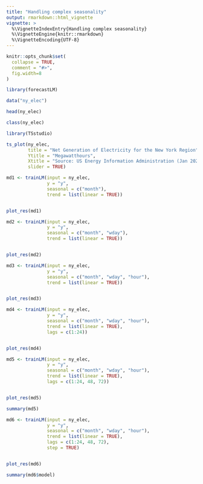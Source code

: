 ```yaml
---
title: "Handling complex seasonality"
output: rmarkdown::html_vignette
vignette: >
  %\VignetteIndexEntry{Handling complex seasonality}
  %\VignetteEngine{knitr::rmarkdown}
  %\VignetteEncoding{UTF-8}
---
```


```r
knitr::opts_chunk$set(
  collapse = TRUE,
  comment = "#>",
  fig.width=8
)
```

```r
library(forecastLM)
```

```r
data("ny_elec")

head(ny_elec)

class(ny_elec)
```



```r
library(TSstudio)

ts_plot(ny_elec,
        title = "Net Generation of Electricity for the New York Region",
        Ytitle = "Megawatthours",
        Xtitle = "Source: US Energy Information Administration (Jan 2020)",
        slider = TRUE)
```




```r
md1 <- trainLM(input = ny_elec,
               y = "y",
               seasonal = c("month"),
               trend = list(linear = TRUE))


plot_res(md1)
```

```r
md2 <- trainLM(input = ny_elec,
               y = "y",
               seasonal = c("month", "wday"),
               trend = list(linear = TRUE))


plot_res(md2)
```


```r
md3 <- trainLM(input = ny_elec,
               y = "y",
               seasonal = c("month", "wday", "hour"),
               trend = list(linear = TRUE))


plot_res(md3)
```


```r
md4 <- trainLM(input = ny_elec,
               y = "y",
               seasonal = c("month", "wday", "hour"),
               trend = list(linear = TRUE),
               lags = c(1:24))


plot_res(md4)
```


```r
md5 <- trainLM(input = ny_elec,
               y = "y",
               seasonal = c("month", "wday", "hour"),
               trend = list(linear = TRUE),
               lags = c(1:24, 48, 72))


plot_res(md5)
```


```r
summary(md5)
```

```r
md6 <- trainLM(input = ny_elec,
               y = "y",
               seasonal = c("month", "wday", "hour"),
               trend = list(linear = TRUE),
               lags = c(1:24, 48, 72),
               step = TRUE)


plot_res(md6)

summary(md6$model)
```

